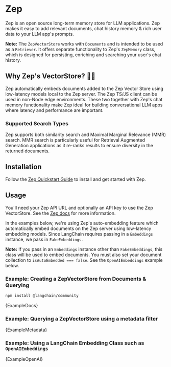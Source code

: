 # Zep


Zep is an open source long-term memory store for LLM applications. Zep makes it easy to add relevant documents,
chat history memory & rich user data to your LLM app's prompts.

**Note:** The `ZepVectorStore` works with `Documents` and is intended to be used as a `Retriever`.
It offers separate functionality to Zep's `ZepMemory` class, which is designed for persisting, enriching
and searching your user's chat history.

## Why Zep's VectorStore? 🤖🚀

Zep automatically embeds documents added to the Zep Vector Store using low-latency models local to the Zep server.
The Zep TS/JS client can be used in non-Node edge environments. These two together with Zep's chat memory functionality
make Zep ideal for building conversational LLM apps where latency and performance are important.

### Supported Search Types

Zep supports both similarity search and Maximal Marginal Relevance (MMR) search. MMR search is particularly useful
for Retrieval Augmented Generation applications as it re-ranks results to ensure diversity in the returned documents.

## Installation

Follow the [Zep Quickstart Guide](https://docs.getzep.com/deployment/quickstart/) to install and get started with Zep.

## Usage

You'll need your Zep API URL and optionally an API key to use the Zep VectorStore. See the [Zep docs](https://docs.getzep.com) for more information.

In the examples below, we're using Zep's auto-embedding feature which automatically embed documents on the Zep server using
low-latency embedding models. Since LangChain requires passing in a `Embeddings` instance, we pass in `FakeEmbeddings`.

**Note:** If you pass in an `Embeddings` instance other than `FakeEmbeddings`, this class will be used to embed documents.
You must also set your document collection to `isAutoEmbedded === false`. See the `OpenAIEmbeddings` example below.

### Example: Creating a ZepVectorStore from Documents & Querying


<IntegrationInstallTooltip></IntegrationInstallTooltip>

```bash npm2yarn
npm install @langchain/community
```


<CodeBlock language="typescript">{ExampleDocs}</CodeBlock>

### Example: Querying a ZepVectorStore using a metadata filter


<CodeBlock language="typescript">{ExampleMetadata}</CodeBlock>

### Example: Using a LangChain Embedding Class such as `OpenAIEmbeddings`


<CodeBlock language="typescript">{ExampleOpenAI}</CodeBlock>
